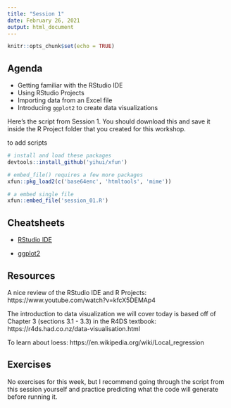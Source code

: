 ```yaml
---
title: "Session 1"
date: February 26, 2021
output: html_document
---
```


```r
knitr::opts_chunk$set(echo = TRUE)
```

## Agenda

* Getting familiar with the RStudio IDE
* Using RStudio Projects
* Importing data from an Excel file
* Introducing `ggplot2` to create data visualizations

<!-- ## Script -->

Here's the script from Session 1. You should download this and save it inside the R Project folder that you created for this workshop.

to add scripts

```r

# install and load these packages
devtools::install_github('yihui/xfun')

# embed_file() requires a few more packages
xfun::pkg_load2(c('base64enc', 'htmltools', 'mime'))
```

```r
# a embed single file
xfun::embed_file('session_01.R')
```



## Cheatsheets

* [RStudio IDE](https://rstudio.com/wp-content/uploads/2016/01/rstudio-IDE-cheatsheet.pdf)

* [ggplot2](https://rstudio.com/wp-content/uploads/2016/11/ggplot2-cheatsheet-2.1.pdf)


## Resources
A nice review of the RStudio IDE and R Projects:
https://www.youtube.com/watch?v=kfcX5DEMAp4

The introduction to data visualization we will cover today is based off of Chapter 3 (sections 3.1 - 3.3) in the R4DS textbook: https://r4ds.had.co.nz/data-visualisation.html

To learn about loess: https://en.wikipedia.org/wiki/Local_regression


## Exercises

No exercises for this week, but I recommend going through the script from this session yourself and practice predicting what the code will generate before running it.